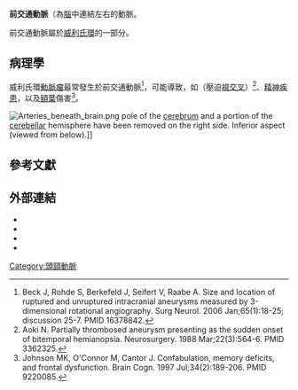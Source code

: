 {{Infobox artery
| Name        = 前交通動脈
| Latin       = Arteria communicans anterior
| Image       = Circle of Willis zh.svg
| Caption     = [[Willis环|威利氏環]]及大腦動脈。前交通動脈負責連結左右{{tsl|en|anterior cerebral artery|前大腦動脈}}。
| BranchFrom  =
| BranchTo    =
| Vein        =
| Supplies    =
<!--
| GraySubject = 146
| GrayPage    = 572
-->
}}
'''前交通動脈'''（{{lang|en|anterior communicating artery}}為[[腦|腦]]中連結左右{{tsl|en|anterior cerebral artery|前大腦動脈}}的動脈。

前交通動脈屬於[[Willis环|威利氏環]]的一部分。

==病理學==
威利氏環[[動脈瘤|動脈瘤]]最常發生於前交通動脈<ref>Beck J, Rohde S, Berkefeld J, Seifert V, Raabe A. Size and location of ruptured and unruptured intracranial aneurysms measured by 3-dimensional rotational angiography. Surg Neurol. 2006 Jan;65(1):18-25; discussion 25-7. PMID 16378842.</ref>，可能導致{{tsl|en|visual field loss|視野喪失}}，如{{tsl|en|bitemporal hemianopsia|雙顳半偏盲}}（壓迫[[視交叉|視交叉]]）<ref>Aoki N. Partially thrombosed aneurysm presenting as the sudden onset of bitemporal hemianopsia. Neurosurgery. 1988 Mar;22(3):564-6. PMID 3362325.</ref>、[[精神病理學|精神疾患]]，以及[[額葉|額葉]]傷害<ref>Johnson MK, O'Connor M, Cantor J. Confabulation, memory deficits, and frontal dysfunction. Brain Cogn. 1997 Jul;34(2):189-206. PMID 9220085.</ref>。

[[File:Arteries_beneath_brain.png|thumb]] pole of the [[大脑|cerebrum]] and a portion of the [[小脑|cerebellar]] hemisphere have been removed on the right side. Inferior aspect (viewed from below).]]

==參考文獻==
{{Gray's}}
{{reflist}}

==外部連結==
*{{LoyolaMedEd|Neuro/neurovasc/navigation/aca.htm}}
* {{SUNYAnatomyLabs|28|09|02|21}}
* {{RocheLexicon|13048.000-1}}
* {{RocheLexicon|13048.000-3}}

{{Arteries of head and neck}}

[[Category:頭頸動脈|Category:頭頸動脈]]


{{circulatory-stub}}